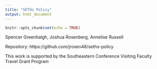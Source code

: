 ```yaml
---
title: "SETHs Policy"
output: html_document
---
```


```r
knitr::opts_chunk$set(echo = TRUE)
```

Spencer Greenhalgh, Joshua Rosenberg, Annelise Russell

Repository: https://github.com/jrosen48/seths-policy

This work is supported by the Southeastern Conference Visiting Faculty Travel Grant Program